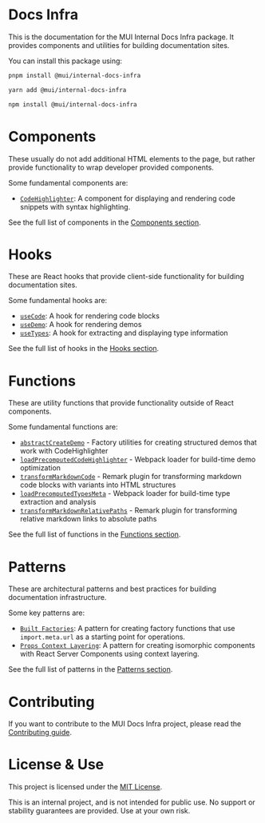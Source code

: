 # Docs Infra

This is the documentation for the MUI Internal Docs Infra package. It provides components and utilities for building documentation sites.

You can install this package using:

```bash variant=pnpm
pnpm install @mui/internal-docs-infra
```

```bash variant=yarn
yarn add @mui/internal-docs-infra
```

```bash variant=npm
npm install @mui/internal-docs-infra
```

# Components

These usually do not add additional HTML elements to the page, but rather provide functionality to wrap developer provided components.

Some fundamental components are:

- [`CodeHighlighter`](./components/code-highlighter/page.mdx): A component for displaying and rendering code snippets with syntax highlighting.

See the full list of components in the [Components section](./components/page.mdx).

# Hooks

These are React hooks that provide client-side functionality for building documentation sites.

Some fundamental hooks are:

- [`useCode`](./hooks/use-code/page.mdx): A hook for rendering code blocks
- [`useDemo`](./hooks/use-demo/page.mdx): A hook for rendering demos
- [`useTypes`](./hooks/use-types/page.mdx): A hook for extracting and displaying type information

See the full list of hooks in the [Hooks section](./hooks/page.mdx).

# Functions

These are utility functions that provide functionality outside of React components.

Some fundamental functions are:

- [`abstractCreateDemo`](./functions/abstract-create-demo/page.mdx) - Factory utilities for creating structured demos that work with CodeHighlighter
- [`loadPrecomputedCodeHighlighter`](./functions/load-precomputed-code-highlighter/page.mdx) - Webpack loader for build-time demo optimization
- [`transformMarkdownCode`](./functions/transform-markdown-code/page.mdx) - Remark plugin for transforming markdown code blocks with variants into HTML structures
- [`loadPrecomputedTypesMeta`](./functions/load-precomputed-types-meta/page.mdx) - Webpack loader for build-time type extraction and analysis
- [`transformMarkdownRelativePaths`](./transform-markdown-relative-paths/page.mdx) - Remark plugin for transforming relative markdown links to absolute paths

See the full list of functions in the [Functions section](./functions/page.mdx).

# Patterns

These are architectural patterns and best practices for building documentation infrastructure.

Some key patterns are:

- [`Built Factories`](./patterns/built-factories/page.mdx): A pattern for creating factory functions that use `import.meta.url` as a starting point for operations.
- [`Props Context Layering`](./patterns/props-context-layering/page.mdx): A pattern for creating isomorphic components with React Server Components using context layering.

See the full list of patterns in the [Patterns section](./patterns/page.mdx).

# Contributing

If you want to contribute to the MUI Docs Infra project, please read the [Contributing guide](./contributing/page.mdx).

# License & Use

This project is licensed under the [MIT License](https://github.com/mui/mui-public/blob/master/LICENSE).

This is an internal project, and is not intended for public use. No support or stability guarantees are provided. Use at your own risk.
